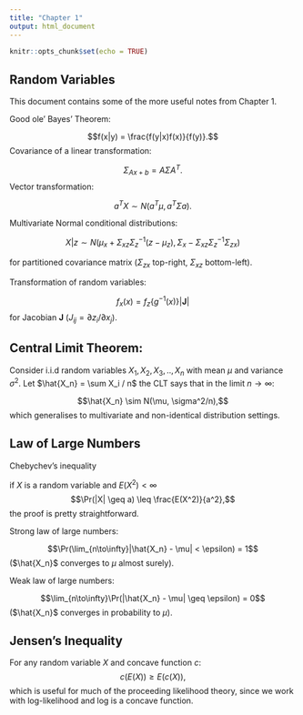 ```yaml
---
title: "Chapter 1"
output: html_document
---
```


```r
knitr::opts_chunk$set(echo = TRUE)
```

## Random Variables

This document contains some of the more useful notes from Chapter 1.

Good ole' Bayes' Theorem:

$$f(x|y) = \frac{f(y|x)f(x)}{f(y)}.$$
Covariance of a linear transformation:

$$\Sigma_{Ax + b} = A \Sigma A^T.$$
Vector transformation:

$$a^T X \sim N(a^T \mu,a^T \Sigma a).$$





Multivariate Normal conditional distributions:

$$X|z \sim N(\mu_x + \Sigma_{xz}\Sigma_z^{-1}(z - \mu_z), \Sigma_x - \Sigma_{xz}\Sigma_z^{-1}\Sigma_{zx})$$

for partitioned covariance matrix ($\Sigma_{zx}$  top-right, $\Sigma_{xz}$ bottom-left).

Transformation of random variables:

$$f_x(x) = f_z\{g^{-1}(x)\}|\textbf{J}|$$
for Jacobian $\textbf{J}$ ($J_{ij} = \partial z_i/\partial x_j$).

## Central Limit Theorem:

Consider i.i.d random variables $X_1,X_2,X_3,..,X_n$ with mean $\mu$ and variance $\sigma^2$. Let $\hat{X_n} = \sum X_i / n$ the CLT says that in the limit $n \to\infty$:

$$\hat{X_n} \sim N(\mu, \sigma^2/n),$$
which generalises to multivariate and non-identical distribution settings.

## Law of Large Numbers

Chebychev's inequality

if $X$ is a random variable and $E(X^2) < \infty$
$$\Pr(|X| \geq a) \leq \frac{E(X^2)}{a^2},$$
the proof is pretty straightforward.

Strong law of large numbers:

$$\Pr(\lim_{n\to\infty}|\hat{X_n} - \mu| < \epsilon) = 1$$
($\hat{X_n}$ converges to $\mu$ almost surely).

Weak law of large numbers:

$$\lim_{n\to\infty}\Pr(|\hat{X_n} - \mu| \geq \epsilon) = 0$$
($\hat{X_n}$ converges in probability to $\mu$).

## Jensen's Inequality

For any random variable $X$ and concave function $c$:
$$c(E(X)) \geq E(c(X)),$$
which is useful for much of the proceeding likelihood theory, since we work with log-likelihood and log is a concave function.



